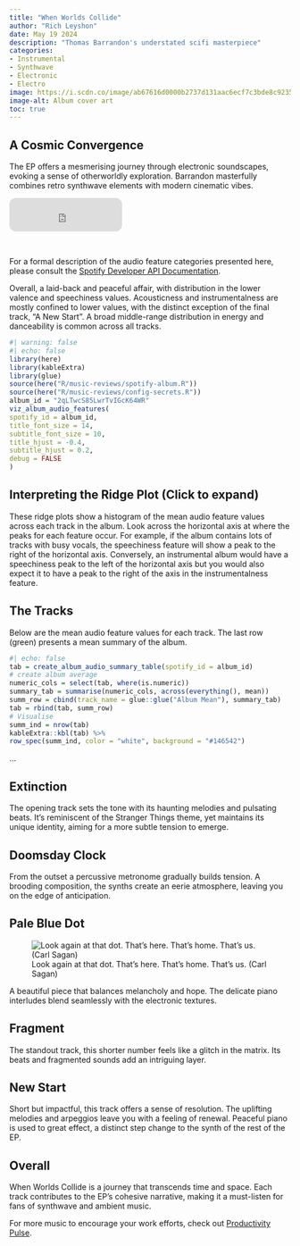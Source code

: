 ```yaml
---
title: "When Worlds Collide"
author: "Rich Leyshon"
date: May 19 2024
description: "Thomas Barrandon's understated scifi masterpiece"
categories:
- Instrumental
- Synthwave
- Electronic
- Electro
image: https://i.scdn.co/image/ab67616d0000b2737d131aac6ecf7c3bde8c9235
image-alt: Album cover art
toc: true
---
```


## A Cosmic Convergence

The EP offers a mesmerising journey through electronic soundscapes, evoking a
sense of otherworldly exploration. Barrandon masterfully combines retro
synthwave elements with modern cinematic vibes.

<iframe style="border-radius:12px" src="https://open.spotify.com/embed/album/2qLTwcS85LwrTvIGcK64WR?utm_source=generator&theme=0" width="40%" height="60" frameBorder="0" allowfullscreen="" allow="autoplay; clipboard-write; encrypted-media; fullscreen; picture-in-picture" class=center></iframe>

<br>

For a formal description of the audio feature categories presented here, please
consult the
<a href="https://developer.spotify.com/documentation/web-api/reference/get-audio-features" target="_blank">Spotify Developer API Documentation</a>.

Overall, a laid-back and peaceful affair, with distribution in the lower
valence and speechiness values. Acousticness and instrumentalness are mostly
confined to lower values, with the distinct exception of the final track, "A
New Start". A broad middle-range distribution in energy and danceability is
common across all tracks.

```r
#| warning: false
#| echo: false
library(here)
library(kableExtra)
library(glue)
source(here("R/music-reviews/spotify-album.R"))
source(here("R/music-reviews/config-secrets.R"))
album_id = "2qLTwcS85LwrTvIGcK64WR"
viz_album_audio_features(
spotify_id = album_id,    
title_font_size = 14,
subtitle_font_size = 10,
title_hjust = -0.4,
subtitle_hjust = 0.2,
debug = FALSE
)

```

::: {.callout-tip collapse="true"}
## Interpreting the Ridge Plot (Click to expand)

These ridge plots show a histogram of the mean audio feature values across each
track in the album. Look across the horizontal axis at where the peaks for each
feature occur. For example, if the album contains lots of tracks with busy
vocals, the speechiness feature will show a peak to the right of the horizontal
axis. Conversely, an instrumental album would have a speechiness peak to the
left of the horizontal axis but you would also expect it to have a peak to the
right of the axis in the instrumentalness feature.
:::

## The Tracks

Below are the mean audio feature values for each track. The last row (green)
presents a mean summary of the album.

```r
#| echo: false
tab = create_album_audio_summary_table(spotify_id = album_id)
# create album average
numeric_cols = select(tab, where(is.numeric))
summary_tab = summarise(numeric_cols, across(everything(), mean))
summ_row = cbind(track_name = glue::glue("Album Mean"), summary_tab)
tab = rbind(tab, summ_row)
# Visualise
summ_ind = nrow(tab)
kableExtra::kbl(tab) %>%
row_spec(summ_ind, color = "white", background = "#146542")

```

...

## Extinction
The opening track sets the tone with its haunting melodies and pulsating beats.
It’s reminiscent of the Stranger Things theme, yet maintains its unique
identity, aiming for a more subtle tension to emerge.

## Doomsday Clock
From the outset a  percussive metronome  gradually builds tension. A brooding
composition, the synths create an eerie atmosphere, leaving you on the edge of
anticipation. 

## Pale Blue Dot

![Look again at that dot. That's here. That's home. That's us. (Carl Sagan)](https://science.nasa.gov/wp-content/uploads/2023/09/PIA23645_PaleBlueDotRevisited_1600.jpg?w=640&format=jpeg)

A beautiful piece that balances melancholy and hope. The delicate piano
interludes blend seamlessly with the electronic textures.

## Fragment
The standout track, this shorter number feels like a glitch in the matrix. Its
beats and fragmented sounds add an intriguing layer.

## New Start
Short but impactful, this track offers a sense of resolution. The uplifting
melodies and arpeggios leave you with a feeling of renewal. Peaceful piano is
used to great effect, a distinct step change to the synth of the rest of the
EP.

## Overall
When Worlds Collide is a journey that transcends time and space. Each track
contributes to the EP’s cohesive narrative, making it a must-listen for fans of
synthwave and ambient music.

For more music to encourage your work efforts, check out
[Productivity Pulse](index.qmd).
